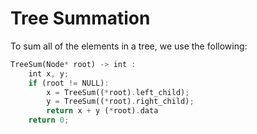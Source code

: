 # Tree Summation

To sum all of the elements in a tree, we use the following:

```rust
TreeSum(Node* root) -> int :
	int x, y;
	if (root != NULL):
		x = TreeSum((*root).left_child);
		y = TreeSum((*root).right_child);
		return x + y (*root).data
	return 0;
```
